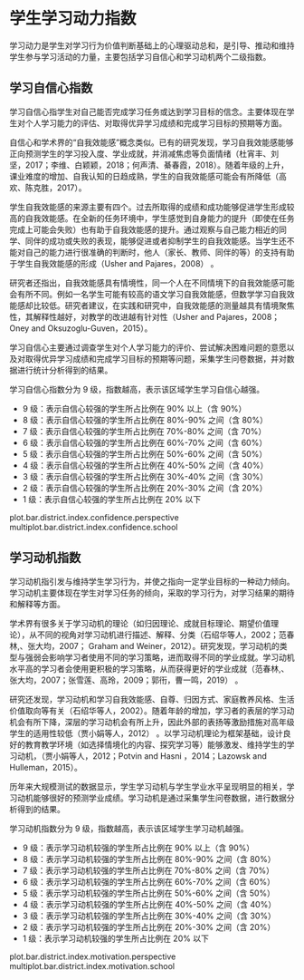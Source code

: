<!-- chapter motivation  -->

\mytext

# 学生学习动力指数

学习动力是学生对学习行为价值判断基础上的心理驱动总和，是引导、推动和维持学生参与学习活动的力量，主要包括学习自信心和学习动机两个二级指数。

## 学习自信心指数

学习自信心指学生对自己能否完成学习任务或达到学习目标的信念。主要体现在学生对个人学习能力的评估、对取得优异学习成绩和完成学习目标的预期等方面。

自信心和学术界的“自我效能感”概念类似。已有的研究发现，学习自我效能感能够正向预测学生的学习投入度、学业成就，并消减焦虑等负面情绪（杜宵丰、刘 坚，2017\cite{cite_01}；李维、白颖颖，2018\cite{cite_02}；何声清、綦春霞，2018\cite{cite_03}）。随着年级的上升，课业难度的增加、自我认知的日趋成熟，学生的自我效能感可能会有所降低（高 欢、陈克胜，2017\cite{cite_04}）。

学生自我效能感的来源主要有四个。过去所取得的成绩和成功能够促进学生形成较高的自我效能感。在全新的任务环境中，学生感觉到自身能力的提升（即使在任务完成上可能会失败）也有助于自我效能感的提升。通过观察与自己能力相近的同学、同伴的成功或失败的表现，能够促进或者抑制学生的自我效能感。当学生还不能对自己的能力进行很准确的判断时，他人（家长、教师、同伴的等）的支持有助于学生自我效能感的形成（Usher and Pajares，2008\cite{cite_05}） 。

研究者还指出，自我效能感具有情境性，同一个人在不同情境下的自我效能感可能会有所不同。例如一名学生可能有较高的语文学习自我效能感，但数学学习自我效能感却比较低。研究者建议，在实践和研究中，自我效能感的测量越具有情境聚焦性，其解释性越好，对教学的改进越有针对性（Usher and Pajares，2008\cite{cite_05}；Oney and Oksuzoglu-Guven，2015\cite{cite_07}）。
 

学习自信心主要通过调查学生对个人学习能力的评价、尝试解决困难问题的意愿以及对取得优异学习成绩和完成学习目标的预期等问题，采集学生问卷数据，并对数据进行统计分析得到的结果。

学习自信心指数分为 9 级，指数越高，表示该区域学生学习自信心越强。

\mylist
- 9 级：表示自信心较强\footnote{我们将得分超过维度总分 60\% 界定学生学习自信心较强。}的学生所占比例在 90% 以上（含 90%）
- 8 级：表示自信心较强的学生所占比例在 80%-90% 之间（含 80%）
- 7 级：表示自信心较强的学生所占比例在 70%-80% 之间（含 70%）
- 6 级：表示自信心较强的学生所占比例在 60%-70% 之间（含 60%）
- 5 级：表示自信心较强的学生所占比例在 50%-60% 之间（含 50%）
- 4 级：表示自信心较强的学生所占比例在 40%-50% 之间（含 40%）
- 3 级：表示自信心较强的学生所占比例在 30%-40% 之间（含 30%）
- 2 级：表示自信心较强的学生所占比例在 20%-30% 之间（含 20%）
- 1 级：表示自信心较强的学生所占比例在 20% 以下
\mytext

plot.bar.district.index.confidence.perspective
multiplot.bar.district.index.confidence.school

## 学习动机指数

学习动机指引发与维持学生学习行为，并使之指向一定学业目标的一种动力倾向。学习动机主要体现在学生对学习任务的倾向，采取的学习行为，对学习结果的期待和解释等方面。

学术界有很多关于学习动机的理论（如归因理论、成就目标理论、期望价值理论），从不同的视角对学习动机进行描述、解释、分类（石绍华等人，2002\cite{cite_08}；范春林,、张大均，2007\cite{cite_09}； Graham and Weiner，2012\cite{cite_10}）。研究发现，学习动机的类型与强弱会影响学习者使用不同的学习策略，进而取得不同的学业成就。学习动机水平高的学习者会使用更积极的学习策略，从而获得更好的学业成就（范春林,、张大均，2007\cite{cite_09}；张雪莲、高玲，2009\cite{cite_11}；郭衎，曹一鸣，2019\cite{cite_12}）  。

研究还发现，学习动机和学习自我效能感、自尊、归因方式、家庭教养风格、生活价值取向等有关（石绍华等人，2002\cite{cite_08}）。随着年龄的增加，学习者的表层的学习动机会有所下降，深层的学习动机会有所上升，因此外部的表扬等激励措施对高年级学生的适用性较低（贾小娟等人，2012\cite{cite_13}） 。以学习动机理论为框架基础，设计良好的教育教学环境（如选择情境化的内容、探究学习等）能够激发、维持学生的学习动机，（贾小娟等人，2012\cite{cite_13}；Potvin and Hasni ，2014\cite{cite_14}；Lazowsk and Hulleman，2015\cite{cite_15}）。 

历年来大规模测试的数据显示，学生学习动机与学生学业水平呈现明显的相关，学习动机能够很好的预测学业成绩。学习动机是通过采集学生问卷数据，进行数据分析得到的结果。

学习动机指数分为 9 级，指数越高，表示该区域学生学习动机越强。

\mylist
- 9 级：表示学习动机较强\footnote{我们将得分超过本维度总分 60\% 界定为学生学习动机较强。}的学生所占比例在 90% 以上（含 90%）
- 8 级：表示学习动机较强的学生所占比例在 80%-90% 之间（含 80%）
- 7 级：表示学习动机较强的学生所占比例在 70%-80% 之间（含 70%）
- 6 级：表示学习动机较强的学生所占比例在 60%-70% 之间（含 60%）
- 5 级：表示学习动机较强的学生所占比例在 50%-60% 之间（含 50%）
- 4 级：表示学习动机较强的学生所占比例在 40%-50% 之间（含 40%）
- 3 级：表示学习动机较强的学生所占比例在 30%-40% 之间（含 30%）
- 2 级：表示学习动机较强的学生所占比例在 20%-30% 之间（含 20%）
- 1 级：表示学习动机较强的学生所占比例在 20% 以下
\mytext

plot.bar.district.index.motivation.perspective
multiplot.bar.district.index.motivation.school

<!-- end of chapter motivation  -->
